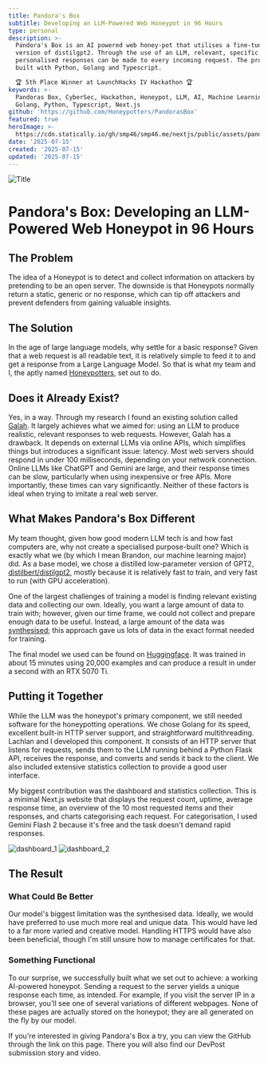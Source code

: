 ```yaml
---
title: Pandora's Box
subtitle: Developing an LLM-Powered Web Honeypot in 96 Hours
type: personal
description: >-
  Pandora's Box is an AI powered web honey-pot that utilises a fine-tuned
  version of distilgpt2. Through the use of an LLM, relevant, specific and
  personalised responses can be made to every incoming request. The project was
  built with Python, Golang and Typescript.

  🏆 5th Place Winner at LaunchHacks IV Hackathon 🏆
keywords: >-
  Pandoras Box, CyberSec, Hackathon, Honeypot, LLM, AI, Machine Learning,
  Golang, Python, Typescript, Next.js
github: 'https://github.com/Honeypotters/PandorasBox'
featured: true
heroImage: >-
  https://cdn.statically.io/gh/smp46/smp46.me/nextjs/public/assets/pandorasbox/logo.webp
date: '2025-07-15'
created: '2025-07-15'
updated: '2025-07-15'
---
```


![Title](https://cdn.statically.io/gh/smp46/smp46.me/nextjs/public/assets/pandorasbox/title.webp)

# Pandora's Box: Developing an LLM-Powered Web Honeypot in 96 Hours

## The Problem

The idea of a Honeypot is to detect and collect information on attackers by
pretending to be an open server. The downside is that Honeypots normally return
a static, generic or no response, which can tip off attackers and prevent
defenders from gaining valuable insights.

## The Solution

In the age of large language models, why settle for a basic response? Given that
a web request is all readable text, it is relatively simple to feed it to and
get a response from a Large Language Model. So that is what my team and I, the
aptly named [Honeypotters](https://github.com/Honeypotters/), set out to do.

## Does it Already Exist?

Yes, in a way. Through my research I found an existing solution called
[Galah](github.com/0x4D31/galah). It largely achieves what we aimed for: using
an LLM to produce realistic, relevant responses to web requests. However, Galah
has a drawback. It depends on external LLMs via online APIs, which simplifies
things but introduces a significant issue: latency. Most web servers should
respond in under 100 milliseconds, depending on your network connection. Online
LLMs like ChatGPT and Gemini are large, and their response times can be slow,
particularly when using inexpensive or free APIs. More importantly, these times
can vary significantly. Neither of these factors is ideal when trying to imitate
a real web server.

## What Makes Pandora's Box Different

My team thought, given how good modern LLM tech is and how fast computers are,
why not create a specialised purpose-built one? Which is exactly what we (by
which I mean Brandon, our machine learning major) did. As a base model, we chose
a distilled low-parameter version of GPT2,
[distilbert/distilgpt2](https://huggingface.co/distilbert/distilgpt2), mostly
because it is relatively fast to train, and very fast to run (with GPU
acceleration).

One of the largest challenges of training a model is finding relevant existing
data and collecting our own. Ideally, you want a large amount of data to train
with; however, given our time frame, we could not collect and prepare enough
data to be useful. Instead, a large amount of the data was
[synthesised](https://github.com/Honeypotters/PandorasBox/blob/main/llm/data/syntheticifier.py);
this approach gave us lots of data in the exact format needed for training.

The final model we used can be found on
[Huggingface](https://huggingface.co/bangu7/honeypot-http-response). It was
trained in about 15 minutes using 20,000 examples and can produce a result in
under a second with an RTX 5070 Ti.

## Putting it Together

While the LLM was the honeypot's primary component, we still needed software for
the honeypotting operations. We chose Golang for its speed, excellent built-in
HTTP server support, and straightforward multithreading. Lachlan and I developed
this component. It consists of an HTTP server that listens for requests, sends
them to the LLM running behind a Python Flask API, receives the response, and
converts and sends it back to the client. We also included extensive statistics
collection to provide a good user interface.

My biggest contribution was the dashboard and statistics collection. This is a
minimal Next.js website that displays the request count, uptime, average
response time, an overview of the 10 most requested items and their responses,
and charts categorising each request. For categorisation, I used Gemini Flash 2
because it's free and the task doesn't demand rapid responses.

![dashboard_1](https://cdn.statically.io/gh/smp46/smp46.me/nextjs/public/assets/pandorasbox/dash1.webp)
![dashboard_2](https://cdn.statically.io/gh/smp46/smp46.me/nextjs/public/assets/pandorasbox/dash2.webp)

## The Result

### What Could Be Better

Our model's biggest limitation was the synthesised data. Ideally, we would have
preferred to use much more real and unique data. This would have led to a far
more varied and creative model. Handling HTTPS would have also been beneficial,
though I'm still unsure how to manage certificates for that.

### Something Functional

To our surprise, we successfully built what we set out to achieve: a working
AI-powered honeypot. Sending a request to the server yields a unique response
each time, as intended. For example, if you visit the server IP in a browser,
you'll see one of several variations of different webpages. None of these pages
are actually stored on the honeypot; they are all generated on the fly by our
model.

If you're interested in giving Pandora's Box a try, you can view the GitHub
through the link on this page. There you will also find our DevPost submission
story and video.
